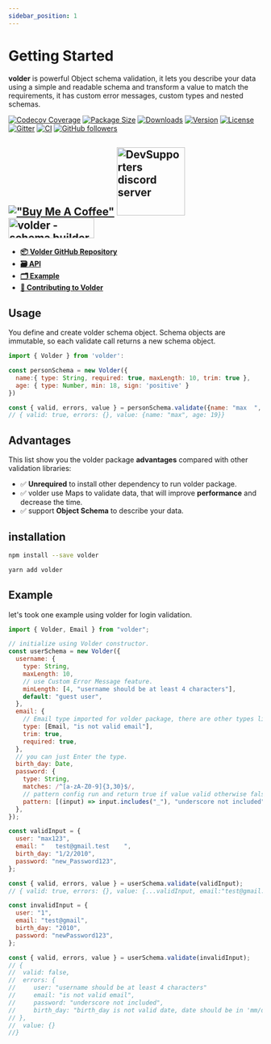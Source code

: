 ```yaml
---
sidebar_position: 1
---
```


# Getting Started

**volder** is powerful Object schema validation, it lets you describe your data using a simple and readable schema and transform a value to match the requirements, it has custom error messages, custom types and nested schemas.

[![Codecov Coverage](https://img.shields.io/codecov/c/github/devSupporters/volder/master>.svg)](https://codecov.io/gh/devSupporters/volder/)
[![Package Size](https://img.shields.io/bundlephobia/minzip/volder?label=package%20size)](https://www.npmjs.com/package/volder)
[![Downloads](https://img.shields.io/npm/dm/volder)](https://www.npmjs.com/package/volder)
[![Version](https://img.shields.io/npm/v/volder)](https://www.npmjs.com/package/volder)
[![License](https://img.shields.io/npm/l/volder)](https://github.com/devSupporters/volder/blob/main/LICENSE)
[![Gitter](https://badges.gitter.im/voler-community/community.svg)](https://gitter.im/voler-community/community?utm_source=badge&utm_medium=badge&utm_campaign=pr-badge)
[![CI](https://github.com/devSupporters/volder/actions/workflows/main.yml/badge.svg)](https://github.com/devSupporters/volder/actions/workflows/main.yml)
[![GitHub followers](https://img.shields.io/github/followers/alguerocode?style=social)](https://github.com/alguerocode)

[!["Buy Me A Coffee"](https://www.buymeacoffee.com/assets/img/custom_images/orange_img.png)](https://www.buymeacoffee.com/alhashmis28)
<a href="https://discord.gg/cfyQkKcd">
  <img width="135" src="https://img.shields.io/badge/Discord-7289DA?style=for-the-badge&logo=discord&logoColor=white" alt="DevSupporters discord server"/>
</a>
<a href="https://www.producthunt.com/posts/volder?utm_source=badge-featured&utm_medium=badge&utm_souce=badge-volder">
<img src="https://api.producthunt.com/widgets/embed-image/v1/featured.svg?post_id=332017&theme=light" alt="volder - schema builder and data validation for javascript | Product Hunt" width="170" height="40"/>
</a>
---

- [**📦 Volder GitHub Repository**](https://github.com/devSupporters/volder)
- [**🗃️ API**](./api/basics)
- [**🗂️ Example**](#example)
- [**📝 Contributing to Volder**](/docs/contributing)

## Usage

You define and create volder schema object. Schema objects are immutable, so each validate call returns a new schema object.

```js
import { Volder } from 'volder':

const personSchema = new Volder({
  name:{ type: String, required: true, maxLength: 10, trim: true },
  age: { type: Number, min: 18, sign: 'positive' }
})

const { valid, errors, value } = personSchema.validate({name: "max  ", age: 19});
// { valid: true, errors: {}, value: {name: "max", age: 19}}
```

## Advantages

This list show you the volder package **advantages** compared with other validation libraries:

- ✅ **Unrequired** to install other dependency to run volder package.
- ✅ volder use Maps to validate data, that will improve **performance** and decrease the time.
- ✅ support **Object Schema** to describe your data.

## installation


<Tabs>
<TabItem value="npm" label="NPM">

```bash
npm install --save volder
```

</TabItem>
<TabItem value="yarn" label="Yarn">

```bash
yarn add volder
```

</TabItem>
</Tabs>

## Example

let's took one example using volder for login validation.

```js
import { Volder, Email } from "volder";

// initialize using Volder constructor.
const userSchema = new Volder({
  username: {
    type: String,
    maxLength: 10,
    // use Custom Error Message feature.
    minLength: [4, "username should be at least 4 characters"],
    default: "guest user",
  },
  email: {
    // Email type imported for volder package, there are other types like UUID.
    type: [Email, "is not valid email"],
    trim: true,
    required: true,
  },
  // you can just Enter the type.
  birth_day: Date,
  password: {
    type: String,
    matches: /^[a-zA-Z0-9]{3,30}$/,
    // pattern config run and return true if value valid otherwise false.
    pattern: [(input) => input.includes("_"), "underscore not included"],
  },
});

const validInput = {
  user: "max123",
  email: "   test@gmail.test    ",
  birth_day: "1/2/2010",
  password: "new_Password123",
};

const { valid, errors, value } = userSchema.validate(validInput);
// { valid: true, errors: {}, value: {...validInput, email:"test@gmail.test"}}

const invalidInput = {
  user: "1",
  email: "test@gmail",
  birth_day: "2010",
  password: "newPassword123",
};

const { valid, errors, value } = userSchema.validate(invalidInput);
// {
//  valid: false,
//  errors: {
//     user: "username should be at least 4 characters"
//     email: "is not valid email",
//     password: "underscore not included",
//     birth_day: "birth_day is not valid date, date should be in 'mm/dd/yyyy' format"
// },
//  value: {}
//}
```
